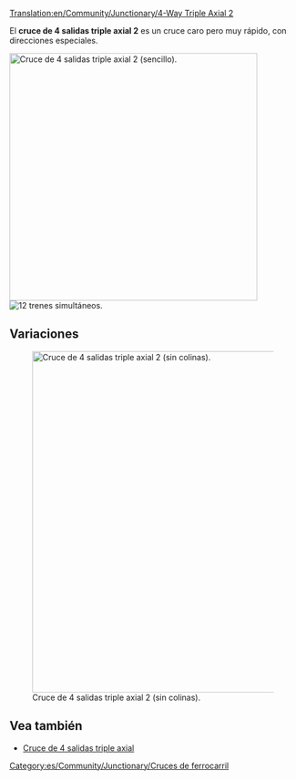 [[Translation:en/Community/Junctionary/4-Way Triple Axial 2]]

{{es/Community/Junctionary/Menú de Cruces}}
El '''cruce de 4 salidas triple axial 2''' es un cruce caro pero muy rápido, con direcciones especiales.

[[File:en/Community/Junctionary/Tripleaxialv2.png|none|thumb|435px|Cruce de 4 salidas triple axial 2 (sencillo).]]
[[File:en/Community/Junctionary/4wta2.gif|right|thumb|12 trenes simultáneos.]]

{{es/Community/Junctionary/Criterios sobre cruces|Caro|3|1|1|1|1|0|1|1|0|0|1|||
*Maneja un número muy grande de los trenes a la vez.
*Utiliza direcciones especiales: "Arriba frente abajo" y "izquierda frente derecha". 
*Se necesita poco espacio (15x11).
*Ninguna o muy pocas esquinas (ver la versión mejorada para alta velocidad).
*No hay bloqueos ni interferencias.
*No hay ni fusiones (entradas) ni divisiones (salidas) en las vías.
*Se pueden controlar vías sencillas o vías dobles. Por este motivo no se usan fusiones o divisiones. Hágalo conforme usted desee.
}}

==Variaciones==
[[File:en/Community/Junctionary/Tripleaxialv22.png|none|thumb|600px|Cruce de 4 salidas triple axial 2 (sin colinas).]]

{{es/Community/Junctionary/Criterios sobre cruces|Caro|3|1|1|0|1|0|1|1|0|0|1|||
*Maneja un número muy grande de los trenes a la vez.
*Utiliza direcciones especiales: "Arriba frente abajo" y "izquierda frente derecha". 
*Ninguna o muy pocas esquinas (ver la versión mejorada para alta velocidad).
*No se necesitan colinas (para la alta velocidad extrema). 
*No hay bloqueos ni interferencias.
*No hay ni fusiones (entradas) ni divisiones (salidas) en las vías.
*Se pueden controlar vías sencillas o vías dobles. Por este motivo no se usan fusiones o divisiones. Hágalo conforme usted desee.
*Cada vía está a un nivel de altura distinto en la entrada o en la salida del cruce. 
}}

==Vea también==
* [[es/Community/Junctionary/Cruce de 4 salidas triple axial|Cruce de 4 salidas triple axial]]

[[Category:es/Community/Junctionary/Cruces de ferrocarril]]
